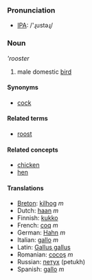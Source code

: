 === Pronunciation ===
*[[w:IPA|IPA]]: /'ɻustəɻ/

=== Noun ===

'''rooster''

# male domestic [[bird]]

==== Synonyms ====
*[[cock]]

==== Related terms ====
*[[roost]]

==== Related concepts ====

*[[chicken]]
*[[hen]]

==== Translations ====

*[[Breton]]: [[kilhog]] ''m''
*Dutch: [[haan]] ''m''
*Finnish: [[kukko]]
*French: [[coq]] ''m''
*German: [[Hahn]] ''m''
*Italian: [[gallo]] ''m''
*Latin: [[Gallus gallus]]
*Romanian: [[cocoş]] ''m''
*Russian: [[петух]] (petukh)
*Spanish: [[gallo]] ''m''